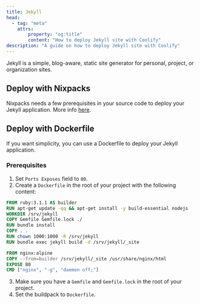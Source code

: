 ```yaml
---
title: Jekyll
head:
  - tag: "meta"
    attrs:
        property: "og:title"
        content: "How to deploy Jekyll site with Coolify"
description: "A guide on how to deploy Jekyll site with Coolify"
---
```


Jekyll is a simple, blog-aware, static site generator for personal, project, or organization sites.

## Deploy with Nixpacks

Nixpacks needs a few prerequisites in your source code to deploy your Jekyll application. More info [here](https://nixpacks.com/docs/providers/ruby).

## Deploy with Dockerfile

If you want simplicity, you can use a Dockerfile to deploy your Jekyll application.

### Prerequisites

1. Set `Ports Exposes` field to `80`.
2. Create a `Dockerfile` in the root of your project with the following content:

```Dockerfile
FROM ruby:3.1.1 AS builder
RUN apt-get update -qq && apt-get install -y build-essential nodejs
WORKDIR /srv/jekyll
COPY Gemfile Gemfile.lock ./
RUN bundle install
COPY . .
RUN chown 1000:1000 -R /srv/jekyll
RUN bundle exec jekyll build -d /srv/jekyll/_site

FROM nginx:alpine
COPY --from=builder /srv/jekyll/_site /usr/share/nginx/html
EXPOSE 80
CMD ["nginx", "-g", "daemon off;"]
```

3. Make sure you have a `Gemfile` and `Gemfile.lock` in the root of your project.
4. Set the buildpack to `Dockerfile`.
